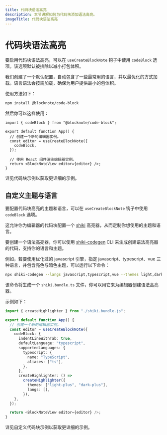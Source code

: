 ```yaml
---
title: 代码块语法高亮
description: 本节讲解如何为代码块添加语法高亮。
imageTitle: 代码块语法高亮
---
```



# 代码块语法高亮

要启用代码块语法高亮，可以在 `useCreateBlockNote` 钩子中使用 `codeBlock` 选项。该选项默认被排除以减小打包体积。

我们创建了一个默认配置，自动包含了一些最常用的语言，并以最优化的方式加载。语言语法会按需加载，确保为用户提供最小的包体积。

使用方法如下：

```sh
npm install @blocknote/code-block
```

然后你可以这样使用：

```tsx
import { codeBlock } from "@blocknote/code-block";

export default function App() {
  // 创建一个新的编辑器实例。
  const editor = useCreateBlockNote({
    codeBlock,
  });

  // 使用 React 组件渲染编辑器实例。
  return <BlockNoteView editor={editor} />;
}
```

详见代码块示例以获取更详细的示例。

<Example name="theming/code-block" />

## 自定义主题与语言

要配置代码块高亮的主题和语言，可以在 `useCreateBlockNote` 钩子中使用 `codeBlock` 选项。

这允许你为编辑器的代码块配置一个 [shiki](https://shiki.style) 高亮器，从而定制你想使用的主题和语言。

要创建一个语法高亮器，你可以使用 [shiki-codegen](https://shiki.style/packages/codegen) CLI 来生成创建语法高亮器的代码，支持你的语言和主题。

例如，若要使用优化过的 javascript 引擎，指定 javascript、typescript、vue 三种语言，并包含亮色与暗色主题，可以运行以下命令：

```bash
npx shiki-codegen --langs javascript,typescript,vue --themes light,dark --engine javascript --precompiled ./shiki.bundle.ts
```

该命令将生成一个 `shiki.bundle.ts` 文件，你可以用它来为编辑器创建语法高亮器。

示例如下：

```ts
import { createHighlighter } from "./shiki.bundle.js";

export default function App() {
  // 创建一个新的编辑器实例。
  const editor = useCreateBlockNote({
    codeBlock: {
      indentLineWithTab: true,
      defaultLanguage: "typescript",
      supportedLanguages: {
        typescript: {
          name: "TypeScript",
          aliases: ["ts"],
        },
      },
      createHighlighter: () =>
        createHighlighter({
          themes: ["light-plus", "dark-plus"],
          langs: [],
        }),
    },
  });

  return <BlockNoteView editor={editor} />;
}
```

详见自定义代码块示例以获取更详细的示例。

<Example name="theming/custom-code-block" />